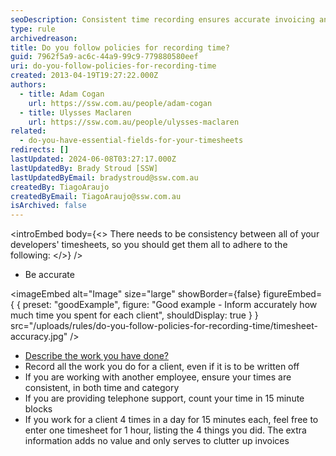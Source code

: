 ```yaml
---
seoDescription: Consistent time recording ensures accurate invoicing and reporting, with policies in place to guide developers' submissions.
type: rule
archivedreason:
title: Do you follow policies for recording time?
guid: 7962f5a9-ac6c-44a9-99c9-779880580eef
uri: do-you-follow-policies-for-recording-time
created: 2013-04-19T19:27:22.000Z
authors:
  - title: Adam Cogan
    url: https://ssw.com.au/people/adam-cogan
  - title: Ulysses Maclaren
    url: https://ssw.com.au/people/ulysses-maclaren
related:
  - do-you-have-essential-fields-for-your-timesheets
redirects: []
lastUpdated: 2024-06-08T03:27:17.000Z
lastUpdatedBy: Brady Stroud [SSW]
lastUpdatedByEmail: bradystroud@ssw.com.au
createdBy: TiagoAraujo
createdByEmail: TiagoAraujo@ssw.com.au
isArchived: false
---
```


<introEmbed
  body={<>
There needs to be consistency between all of your developers' timesheets, so you should get them all to adhere to the following:
  </>}
/>
* Be accurate

<imageEmbed
  alt="Image"
  size="large"
  showBorder={false}
  figureEmbed={ {
    preset: "goodExample",
    figure: "Good example - Inform accurately how much time you spent for each client",
    shouldDisplay: true
  } }
  src="/uploads/rules/do-you-follow-policies-for-recording-time/timesheet-accuracy.jpg"
/>

* [Describe the work you have done?](/do-you-know-how-to-describe-the-work-you-have-done-while-avoiding-the-word-bug)
* Record all the work you do for a client, even if it is to be written off
* If you are working with another employee, ensure your times are consistent, in both time and category
* If you are providing telephone support, count your time in 15 minute blocks
* If you work for a client 4 times in a day for 15 minutes each, feel free to enter one timesheet for 1 hour, listing the 4 things you did. The extra information adds no value and only serves to clutter up invoices
